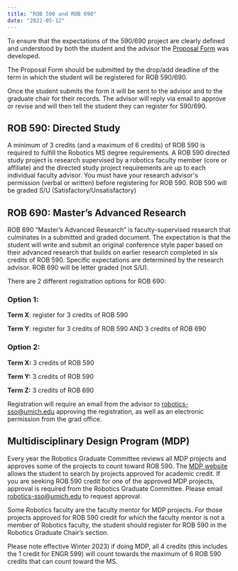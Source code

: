 ```yaml
---
title: "ROB 590 and ROB 690"
date: "2022-05-12"
---
```


To ensure that the expectations of the 590/690 project are clearly defined and understood by both the student and the advisor the [Proposal Form](https://docs.google.com/forms/d/e/1FAIpQLSea5YctmfxwoRBWPfQxC6n1Pw8-SU2IHf8MXTZQ09rNmhu_CA/viewform) was developed.

The Proposal Form should be submitted by the drop/add deadline of the term in which the student will be registered for ROB 590/690.

Once the student submits the form it will be sent to the advisor and to the graduate chair for their records. The advisor will reply via email to approve or revise and will then tell the student they can register for 590/690.

## **ROB 590: Directed Study**

A minimum of 3 credits (and a maximum of 6 credits) of ROB 590 is required to fulfill the Robotics MS degree requirements. A ROB 590 directed study project is research supervised by a robotics faculty member (core or affiliate) and the directed study project requirements are up to each individual faculty advisor. You must have your research advisor's permission (verbal or written) before registering for ROB 590. ROB 590 will be graded S/U (Satisfactory/Unsatisfactory)

## **ROB 690: Master’s Advanced Research**

ROB 690 “Master’s Advanced Research” is faculty-supervised research that culminates in a submitted and graded document. The expectation is that the student will write and submit an original conference style paper based on their advanced research that builds on earlier research completed in six credits of ROB 590. Specific expectations are determined by the research advisor. ROB 690 will be letter graded (not S/U).

There are 2 different registration options for ROB 690:

### **Option 1:**

**Term X**: register for 3 credits of ROB 590

**Term Y**: register for 3 credits of ROB 590 AND 3 credits of ROB 690

### **Option 2:**

**Term X:** 3 credits of ROB 590

**Term Y:** 3 credits of ROB 590

**Term Z:** 3 credits of ROB 690

Registration will require an email from the advisor to robotics-sso@umich.edu approving the registration, as well as an electronic permission from the grad office.

## **Multidisciplinary Design Program (MDP)**

Every year the Robotics Graduate Committee reviews all MDP projects and approves some of the projects to count toward ROB 590. The [MDP website](https://mdp.engin.umich.edu/) allows the student to search by projects approved for academic credit. If you are seeking ROB 590 credit for one of the approved MDP projects, approval is required from the Robotics Graduate Committee. Please email robotics-sso@umich.edu to request approval. 

Some Robotics faculty are the faculty mentor for MDP projects. For those projects approved for ROB 590 credit for which the faculty mentor is not a member of Robotics faculty, the student should register for ROB 590 in the Robotics Graduate Chair’s section. 

Please note effective Winter 2023) if doing MDP, all 4 credits (this includes the 1 credit for ENGR 599) will count towards the maximum of 6 ROB 590 credits that can count toward the MS.
